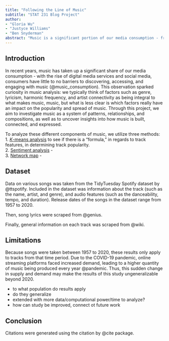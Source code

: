```yaml
---
title: "Following the Line of Music"
subtitle: "STAT 231 Blog Project"
author: 
- "Gloria Wu"
- "Justyce Williams"
- "Ben Snyderman"
abstract: "Music is a significant portion of our media consumption - from iconic performances at the Super Bowl and the Grammys to the viral spread of songs on social media platforms. Through this project, we utilize k-means analysis, sentiment analysis, and a network map to explore music."
---
```


## Introduction

In recent years, music has taken up a significant share of our media consumption - with the rise of digital media services and social media, consumers have little to no barriers to discovering, accessing, and engaging with music (@music_consumption). This observation sparked curiosity in music analysis: we typically think of factors such as genre, lyricism, harmonic frequency, and artist connectivity as being integral to what makes music, music, but what is less clear is which factors really have an impact on the popularity and spread of music. Through this project, we aim to investigate music as a system of patterns, relationships, and compositions, as well as to uncover insights into how music is built, connected, and expressed.    

To analyze these different components of music, we utilize three methods:   
1. [$K$-means analysis](k-means.qmd) to see if there is a "formula," in regards to track features, in determining track popularity.                 
2. [Sentiment analysis](sentiment-analysis.qmd) -        
3. [Network map](network-map.qmd) -         

## Dataset

Data on various songs was taken from the TidyTuesday Spotify dataset by @ttspotify. Included in the dataset was information about the track (such as the name, artist, and genre), and audio features (such as the danceability, tempo, and duration). Release dates of the songs in the dataset range from 1957 to 2020.     

Then, song lyrics were scraped from @genius.

Finally, general information on each track was scraped from @wiki.

## Limitations

Because songs were taken between 1957 to 2020, these results only apply to tracks from that time period. Due to the COVID-19 pandemic, online streaming platforms faced increased demand, leading to a higher quantity of music being produced every year @pandemic. Thus, this sudden change in supply and demand may make the results of this study ungeneralizable beyond 2020.      

- to what population do results apply
- do they generalize
- extended with more data/computational power/time to analyze?
- how can study be improved, connect ot future work

## Conclusion

Citations were generated using the citation by @cite package. 